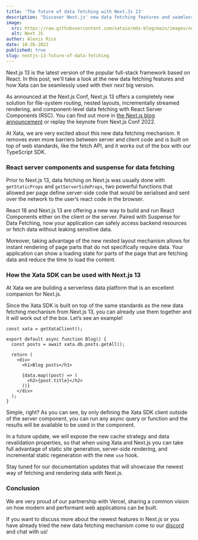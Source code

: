 ```yaml
---
title: 'The future of data fetching with Next.Js 13'
description: "Discover Next.js' new data fetching features and seamless integration with Xata in its latest release."
image:
  src: https://raw.githubusercontent.com/xataio/mdx-blog/main/images/nextjs-13-future-of-data-fetching.png
  alt: Next JS
author: Alexis Rico
date: 10-26-2022
published: true
slug: nextjs-13-future-of-data-fetching
---
```


Next.js 13 is the latest version of the popular full-stack framework based on React. In this post, we'll take a look at the new data fetching features and how Xata can be seamlessly used with their _next_ big version.

As announced at the Next.js Conf, Next.js 13 offers a completely new solution for file-system routing, nested layouts, incrementally streamed rendering, and component-level data fetching with React Server Components (RSC). You can find out more in [the Next.js blog announcement](https://nextjs.org/blog/next-13) or replay the keynote from Next.js Conf 2022.

At Xata, we are very excited about this new data fetching mechanism. It removes even more barriers between server and client code and is built on top of web standards, like the fetch API, and it works out of the box with our TypeScript SDK.

### React server components and suspense for data fetching

Prior to Next.js 13, data fetching on Next.js was usually done with `getStaticProps` and `getServerSideProps`, two powerful functions that allowed per page define server-side code that would be serialised and sent over the network to the user’s react code in the browser.

React 18 and Next.js 13 are offering a new way to build and run React Components either on the client or the server. Paired with Suspense for Data Fetching, now your application can safely access backend resources or fetch data without leaking sensitive data.

Moreover, taking advantage of the new nested layout mechanism allows for instant rendering of page parts that do not specifically require data. Your application can show a loading state for parts of the page that are fetching data and reduce the time to load the content.

### How the Xata SDK can be used with Next.js 13

At Xata we are building a serverless data platform that is an excellent companion for Next.js.

Since the Xata SDK is built on top of the same standards as the new data fetching mechanism from Next.js 13, you can already use them together and it will work out of the box. Let’s see an example!

```tsx
const xata = getXataClient();

export default async function Blog() {
  const posts = await xata.db.posts.getAll();

  return (
    <div>
      <h1>Blog posts</h1>

      {data.map((post) => (
        <h2>{post.title}</h2>
      ))}
    </div>
  );
}
```

Simple, right? As you can see, by only defining the Xata SDK client outside of the server component, you can run any async query or function and the results will be available to be used in the component.

In a future update, we will expose the new cache strategy and data revalidation properties, so that when using Xata and Next.js you can take full advantage of static site generation, server-side rendering, and incremental static regeneration with the new `use` hook.

Stay tuned for our documentation updates that will showcase the newest way of fetching and rendering data with Next.js.

### Conclusion

We are very proud of our partnership with Vercel, sharing a common vision on how modern and performant web applications can be built.

If you want to discuss more about the newest features in Next.js or you have already tried the new data fetching mechanism come to our [discord](http://xata.io/discord) and chat with us!
